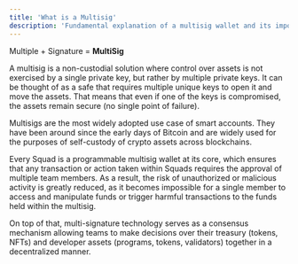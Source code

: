 ```yaml
---
title: 'What is a Multisig'
description: 'Fundamental explanation of a multisig wallet and its importance.'
---
```


<Info>Multiple + Signature = **MultiSig**</Info>

A multisig is a non-custodial solution where control over assets is not exercised by a single private key, but rather by multiple private keys. It can be thought of as a safe that requires multiple unique keys to open it and move the assets. That means that even if one of the keys is compromised, the assets remain secure (no single point of failure).

Multisigs are the most widely adopted use case of smart accounts. They have been around since the early days of Bitcoin and are widely used for the purposes of self-custody of crypto assets across blockchains.

Every Squad is a programmable multisig wallet at its core, which ensures that any transaction or action taken within Squads requires the approval of multiple team members. As a result, the risk of unauthorized or malicious activity is greatly reduced, as it becomes impossible for a single member to access and manipulate funds or trigger harmful transactions to the funds held within the multisig.

On top of that, multi-signature technology serves as a consensus mechanism allowing teams to make decisions over their treasury (tokens, NFTs) and developer assets (programs, tokens, validators) together in a decentralized manner.
